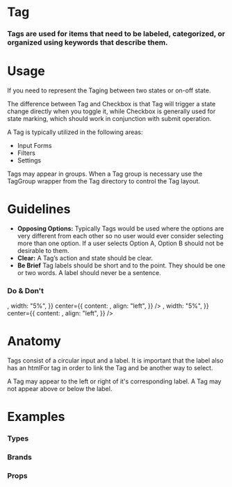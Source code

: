 
<Meta title="Atoms|Tag" component={Tag} />

# Tag

### Tags are used for items that need to be labeled, categorized, or organized using keywords that describe them.

<Preview withToolbar>
  <Story name="Standard">
    <Grid columns="4">
      <Tag label="Tag" />
    </Grid>
  </Story>
</Preview>

# Usage

If you need to represent the Taging between two states or on-off state.

The difference between Tag and Checkbox is that Tag will trigger a state change directly when you toggle it, while Checkbox is generally used for state marking, which should work in conjunction with submit operation.

A Tag is typically utilized in the following areas:

- Input Forms
- Filters
- Settings

Tags may appear in groups. When a Tag group is necessary use the TagGroup wrapper from the Tag directory to control the Tag layout.

# Guidelines

- **Opposing Options:**
  Typically Tags would be used where the options are very different from each other so no user would ever consider selecting more than one option. If a user selects Option A, Option B should not be desirable to them.
- **Clear:**
  A Tag’s action and state should be clear.
- **Be Brief**
  Tag labels should be short and to the point. They should be one or two words. A label should never be a sentence.

### Do & Don't

<Preview>
  <Story name="Usage">
    <React.Fragment>
      <Bar
        padding="2x"
        contentAlign="center"
        left={{
          content: <Icon icon="check" type="success" size="2x" />,
          width: "5%",
        }}
        center={{
          content: <Tag label="Brief Label" />,
          align: "left",
        }}
      />
      <Bar
        padding="2x"
        contentAlign="center"
        left={{
          content: <Icon icon="close" type="alert" size="2x" />,
          width: "5%",
        }}
        center={{
          content: <Tag label="Tag with a long label because you cannot be concise with your words." />,
          align: "left",
        }}
      />
    </React.Fragment>
  </Story>
</Preview>

# Anatomy

Tags consist of a circular input and a label. It is important that the label also has an htmlFor tag in order to link the Tag and be another way to select.

A Tag may appear to the left or right of it's corresponding label. A Tag may not appear above or below the label.

<!-- ## Behavior -->

# Examples

### Types

<Preview>
  <Story name="Types">
    <Grid columns="4">
      <Tag label="Info" type="info" />
      <Tag label="Warning" type="warning" />
      <Tag label="Success" type="success" />
      <Tag label="Alert" type="alert" />
    </Grid>
  </Story>
</Preview>


### Brands

<Preview withToolbar>
  <Story name="Brands">
    <Grid columns="4">
      <Tag label="Tag" brand="jobs" />
      <Tag label="Tag" brand="bi" />
      <Tag label="Tag" brand="research" />
      <Tag label="Tag" brand="broker" />
      <Tag label="Tag" brand="brand1" />
      <Tag label="Tag" brand="brand2" />
      <Tag label="Tag" brand="brand3" />
      <Tag label="Tag" brand="brand4" />
    </Grid>
  </Story>
</Preview>

### Props

<Props of={Tag} />
